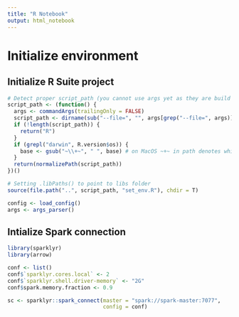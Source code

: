 ```yaml
---
title: "R Notebook"
output: html_notebook
---
```


# Initialize environment

## Initialize R Suite project

```r
# Detect proper script_path (you cannot use args yet as they are build with tools in set_env.r)
script_path <- (function() {
  args <- commandArgs(trailingOnly = FALSE)
  script_path <- dirname(sub("--file=", "", args[grep("--file=", args)]))
  if (!length(script_path)) {
    return("R")
  }
  if (grepl("darwin", R.version$os)) {
    base <- gsub("~\\+~", " ", base) # on MacOS ~+~ in path denotes whitespace
  }
  return(normalizePath(script_path))
})()

# Setting .libPaths() to point to libs folder
source(file.path("..", script_path, "set_env.R"), chdir = T)

config <- load_config()
args <- args_parser()
```

## Intialize Spark connection

```r
library(sparklyr)
library(arrow)

conf <- list()
conf$`sparklyr.cores.local` <- 2
conf$`sparklyr.shell.driver-memory` <- "2G"
conf$spark.memory.fraction <- 0.9

sc <- sparklyr::spark_connect(master = "spark://spark-master:7077", 
                              config = conf)
```
